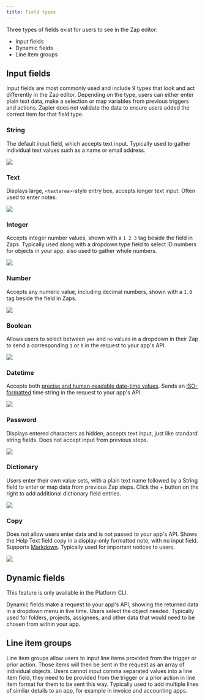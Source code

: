 ```yaml
---
title: Field types
---
```

Three types of fields exist for users to see in the Zap editor:

*   Input fields
*   Dynamic fields
*   Line item groups

## Input fields

Input fields are most commonly used and include 9 types that look and act differently in the Zap editor. Depending on the type, users can either enter plain text data, make a selection or map variables from previous triggers and actions. Zapier does not validate the data to ensure users added the correct item for that field type.

### String

The default input field, which accepts text input. Typically used to gather individual text values such as a name or email address.

<Frame> <img src="/images/b6abd9f3b9048e4a0b8010c79ac78ca7.png" /> </Frame>

### Text

Displays large, `<textarea>`\-style entry box, accepts longer text input. Often used to enter notes.

<Frame> <img src="/images/6936573528e1c7dc72b33e5b8178aac7.png" /> </Frame>

### Integer

Accepts integer number values, shown with a `1 2 3` tag beside the field in Zaps. Typically used along with a dropdown type field to select ID numbers for objects in your app, also used to gather whole numbers.

<Frame> <img src="/images/4c3d21a485c1329720209fa9ee1664f7.png" /> </Frame>

### Number

Accepts any numeric value, including decimal numbers, shown with a `1.0` tag beside the field in Zaps.

<Frame> <img src="/images/0d149da9dd979e6aa0a628a1a4abf2b7.png" /> </Frame>

### Boolean

Allows users to select between `yes` and `no` values in a dropdown in their Zap to send a corresponding `1` or `0` in the request to your app's API.

<Frame> <img src="/images/da36e8486e9aec5d685650be5c5b194d.png" /> </Frame>

### Datetime

Accepts both [precise and human-readable date-time values](https://help.zapier.com/hc/en-us/articles/8496259603341-Different-field-types-in-Zaps#date-time-fields-0-0). Sends an [ISO-formatted](https://www.iso.org/iso-8601-date-and-time-format.html) time string in the request to your app's API.

<Frame> <img src="/images/68097e2927567b360f9fb9b65647369c.png" /> </Frame>

### Password

Displays entered characters as hidden, accepts text input, just like standard string fields. Does not accept input from previous steps.

<Frame> <img src="/images/872c6d1ce250bb054460643701df646a.png" /> </Frame>

### Dictionary

Users enter their own value sets, with a plain text name followed by a String field to enter or map data from previous Zap steps. Click the + button on the right to add additional dictionary field entries.

<Frame> <img src="/images/74689dc7f73a75c3cf5ab9b858f651b1.png" /> </Frame>

### Copy

Does not allow users enter data and is not passed to your app's API. Shows the Help Text field copy in a display-only formatted note, with no input field. Supports [Markdown](https://zapier.com/blog/beginner-ultimate-guide-markdown/). Typically used for important notices to users.

<Frame> <img src="/images/eebc20fad3362197a0448edd8a52e27e.png" /> </Frame>

## Dynamic fields

<Warning>This feature is only available in the Platform CLI.</Warning>

Dynamic fields make a request to your app's API, showing the returned data in a dropdown menu in live time. Users select the object needed. Typically used for folders, projects, assignees, and other data that would need to be chosen from within your app.

## Line item groups

Line item groups allow users to input line items provided from the trigger or prior action. Those items will then be sent in the request as an array of individual objects. Users cannot input comma separated values into a line item field, they need to be provided from the trigger or a prior action in line item format for them to be sent this way. Typically used to add multiple lines of similar details to an app, for example in invoice and accounting apps.
